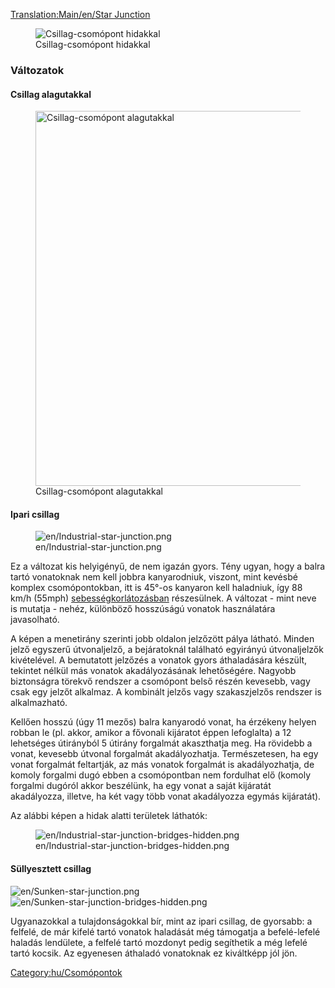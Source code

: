 [[Translation:Main/en/Star Junction]]
{{en/-}}{{hu/Csomópontmenü}}

[[File:en/Star junction.png|none|frame|Csillag-csomópont hidakkal]]

{{Template:Csomópontok tulajdonságai/Hu|Közepes|2|2|2|2|1|1|0|1|0|0|0||Lerobbant vonat csak a saját pályájára hat.|
*Sok vonat egyidejű kezelésére képes.
*Néhány elágazó rövidebb a többinél, ezzel a vonatok fölösleges várakozását idézheti elő.
'''Ötletek:'''
*Kezdjük a hidak vagy alagutak megépítésével.
*Méretezzük úgy, hogy minden elágazó alkalmas legyen a teljes vonathossz fogadására.
*Használd a hidak és alagutak kombinációját, hogy a híd- ill. alagúthossz három mezőnyi hosszúságú maradhasson (ide számítva a hídfőket vagy az alagutak bejáratait is).
*Terület: 14 x 14
}}



===Változatok===

==== Csillag alagutakkal ====

[[File:en/Star junction 2.png|none|thumb|600px|Csillag-csomópont alagutakkal]]

==== Ipari csillag ====

[[File:en/Industrial-star-junction.png]]

Ez a változat kis helyigényű, de nem igazán gyors. Tény ugyan, hogy a balra tartó vonatoknak nem kell jobbra kanyarodniuk, viszont, mint kevésbé komplex csomópontokban, itt is 45&deg;-os kanyaron kell haladniuk, így 88 km/h (55mph) [[Main/en/Játéktechnika/Hu#Vonatok|sebességkorlátozásban]] részesülnek. A változat - mint neve is mutatja - nehéz, különböző hosszúságú vonatok használatára javasolható.

A képen a menetirány szerinti jobb oldalon jelzőzött pálya látható. Minden jelző egyszerű útvonaljelző, a bejáratoknál található egyirányú útvonaljelzők kivételével. A bemutatott jelzőzés a vonatok gyors áthaladására készült, tekintet nélkül más vonatok akadályozásának lehetőségére. Nagyobb biztonságra törekvő rendszer a csomópont belső részén kevesebb, vagy csak egy jelzőt alkalmaz. A kombinált jelzős vagy szakaszjelzős rendszer is alkalmazható.

Kellően hosszú (úgy 11 mezős) balra kanyarodó vonat, ha érzékeny helyen robban le (pl. akkor, amikor a fővonali kijáratot éppen lefoglalta) a 12 lehetséges útirányból 5 útirány forgalmát akaszthatja meg. Ha rövidebb a vonat, kevesebb útvonal forgalmát akadályozhatja. Természetesen, ha egy vonat forgalmát feltartják, az más vonatok forgalmát is akadályozhatja, de komoly forgalmi dugó ebben a csomópontban nem fordulhat elő (komoly forgalmi dugóról akkor beszélünk, ha egy vonat a saját kijáratát akadályozza, illetve, ha két vagy több vonat akadályozza egymás kijáratát).

Az alábbi képen a hidak alatti területek láthatók:

[[File:en/Industrial-star-junction-bridges-hidden.png]]

{{Template:Csomópontok tulajdonságai/Hu|Közepes|2|0|1|1|0|1|1|1|0|0|0||Lerobbant vonat legfeljebb 5 útirányra hat a lehetséges 12-ből.|
* Fővonalon használható
* Terület: 9 &times; 9}}

==== Süllyesztett csillag ====

[[File:en/Sunken-star-junction.png]]
[[File:en/Sunken-star-junction-bridges-hidden.png]]

Ugyanazokkal a tulajdonságokkal bír, mint az ipari csillag, de gyorsabb: a felfelé, de már kifelé tartó vonatok haladását még támogatja a befelé-lefelé haladás lendülete, a felfelé tartó mozdonyt pedig segíthetik a még lefelé tartó kocsik. Az egyenesen áthaladó vonatoknak ez kiváltképp jól jön.


[[Category:hu/Csomópontok]]